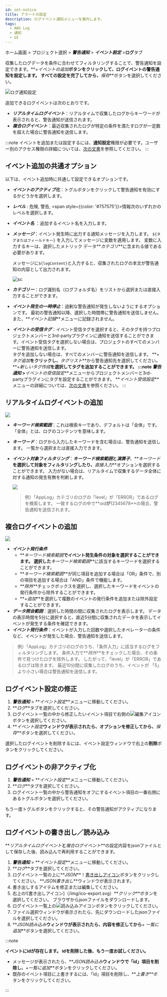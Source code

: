 ```yaml
---
id: set-notice
title: アラートの設定
description: ログイベント通知メニューを案内します。
tags:
  - AWS Log
  - 通知
  - UI
---
```


ホーム画面 > プロジェクト選択 > **_警告通知_** > **_イベント設定_** >**ログ**タブ

収集したログデータを条件に合わせてフィルタリングすることで、警告通知を設定できます。**_+イベントの追加_**ボタンをクリックして、ログイベントの警告通知を設定します。 すべての設定を完了してから、**_保存_**ボタンを選択してください。

![ログ通知設定](/img/log-alert-event-setting.png)

追加できるログイベントは次のとおりです。

-   **_リアルタイムログイベント_**：リアルタイムで収集したログからキーワードが表示されると、警告通知が送信されます。
-   **_複合ログイベント_**：最近収集されたログが特定の条件を満たすログが一定数を超えた場合に警告通知を送信します。

:::note
イベントを追加または設定するには、**通知設定**権限が必要です。ユーザー別のアクセス権限の詳細については、[次の文書](../project/project-structure#프로젝트-그룹-권한-개편)を参照してください。
:::

## イベント追加の共通オプション

以下は、イベント追加時に共通して設定できるオプションです。

-   **_イベントのアクティブ化_**：トグルボタンをクリックして警告通知を有効にするかどうかを選択します。
-   **_レベル_** : <span class='vslow'>危険</span>, <span class='slow'>警告</span>, <span style={{color: '#757575'}}>情報</span>次のいずれかのレベルを選択します。
-   **_イベント名_** ：追加するイベント名を入力します。
-   **_メッセージ_**：イベント発生時に出力する通知メッセージを入力します。 `${タグまたはフィールドキー}` を入力してメッセージに変数を適用します。 変数に入力するキーは、選択したメトリック データ**_カテゴリ_**に含まれる値である必要があります。

      メッセージに`${logContent}`と入力すると、収集されたログの本文が警告通知の内容として出力されます。

      ![sc](/img/log-alert-event-setting2.png)
-   **_カテゴリー_**：ログ識別名（ログフォルダ名）をリストから選択または直接入力することができます。
-   **_イベント発生の一時停止_**：過剰な警告通知が発生しないようにするオプションです。 最初の警告通知以降、選択した時間帯に警告通知を送信しません。 また、**_イベント記録_**メニューに記録されません。
-   **_イベントの受信タグ_**：イベント受信タグを選択すると、そのタグを持つプロジェクトメンバーと3rd-partyプラグインに通知を送信することができます。イベント受信タグを選択しない場合は、プロジェクトのすべてのメンバーに警告通知を送信します。<br/>
        タグを追加しない場合は、すべてのメンバーに警告通知を送信します。 **_+ タグ追加_**をクリックし、**_タグリスト_**から警告通知先を選択してください。 **_+新しいタグ作成_**を選択してタグを追加することができます。
    :::note
    **_警告通知_** >**_イベントの受信設定_**メニューからプロジェクトメンバーと3rd-partyプラグインにタグを設定することができます。 **_イベント受信設定_**メニューの詳細については、[次の文書](set-receive-event)を参照ください。
    :::

## リアルタイムログイベントの追加

![](/img/log-alert-event-add.png)

-   **_キーワード検索範囲_**：これは検索キーであり、デフォルトは「全体」です。 「全体」とは、ログのコンテンツを意味します。
-   **_キーワード_**：ログから入力したキーワードを含む場合は、警告通知を送信します。 一覧から選択または直接入力できます。
-   **_イベント対象フィルタリング_**：**_キーワード検索範囲_**と**_演算子_**、**_キーワード_**を選択して対象をフィルタリングしたり、**_直接入力_**オプションを選択することができます。 入力がない場合は、リアルタイムで収集するデータ全体に対する通知の発生有無を判断します。

      ![](/img/log-alert-event-filter.png)  

    > 例）「AppLog」カテゴリのログの「level」が「ERROR」であるログを検索します。 一致するログの中で**_oid_**が**12345678**の場合、警告通知を送信されます。

## 複合ログイベントの追加

![](/img/log-alert-event-add2.png)

-   **_イベント発行条件_**
    -   **_キーワード検索範囲_**でイベント発生条件の対象を選択することができます。 選択した**_キーワード検索範囲_**に該当するキーワードを選択することができます。
    -   **_キーワード検索範囲_**が同じ項目を追加する場合は「OR」条件で、別の項目を追加する場合は「AND」条件で機能します。
    -   **_除外_**チェックボックスを選択し、選択したキーワードをイベントの発行条件から除外することができます。
    -   **_+追加_**を選択して複数のイベントの発行条件を追加または除外設定することができます。  
-   **_データ照会範囲_**：選択した時間の間に収集されたログを表示します。 データの表示時間を5分に選択すると、直近5分間に収集されたデータを表示してイベントが発生する条件を確認できます。  
-   **_イベント発行条件_**：イベントが入力した回数や選択したオペレーターの条件など、イベントが発生した場合、警告通知を送信します。

> 例）「AppLog」カテゴリのログのうち、「条件入力」に該当するログをフィルタリングします。 条件入力で**_除外_**をチェックした場合、その条件で見つけたログを除外します。 したがって、「level」が「ERROR」であるログは除きます。 最近10分間に収集したログのうち、イベントが 「5」 より小さい場合は警告通知を送信します。

## ログイベント設定の修正

1.  **_警告通知_** > **_イベント設定_**メニューに移動してください。
2.  **_ログ_**タブを選択してください。
3.  ログイベント一覧の中から修正したいイベント項目で右側の![編集アイコン](/img/ico-edit.svg)ボタンを選択してください。
4.  **_イベント設定_**ウィンドウが表示されたら、オプションを修正してから、**_保存_**ボタンを選択してください。

選択したログイベントを削除するには、イベント設定ウィンドウで右上の**削除**ボタンをクリックしてください。

## ログイベントの非アクティブ化

1.  **_警告通知_** > **_イベント設定_**メニューに移動してください。
2.  **_ログ_**タブを選択してください。
3.  ログイベント一覧の中から警告通知をオフにするイベント項目の一番右側にあるトグルボタンを選択してください。

もう一度トグルボタンをクリックすると、その警告通知がアクティブになります。

## ログイベントの書き出し／読み込み

**_リアルタイムログイベント_**と**_複合ログイベント_**の設定内容をjsonファイルとして保存した後、読み込んで再利用することができます。

1.  **_警告通知_** > **_イベント設定_**メニューに移動してください。
2.  **_ログ_**タブを選択してください。
3.  ログイベント一覧の上に**_JSON_**！[書き出しアイコン](/img/ico-export.svg)ボタンをクリックしてください。 **_JSON書き出し_**ウィンドウが表示されます。
4.  書き出しするアイテムを修正または編集してください。
5.  右上の![書き出しアイコン]（/img/ico-export.svg）**_クリック_**ボタンを選択してください。 ブラウザからjsonファイルをダウンロードします。
6.  ログイベント一覧上の![読み込みアイコン](/img/ico-import.svg)ボタンをクリックしてください。
7.  ファイル選択ウィンドウが表示されたら、先にダウンロードしたjsonファイルを選択してください。
8.  **_JSON読み込み_**ウィンドウが表示されたら、内容を修正してから**_+ 一覧に追加_**ボタンを選択してください。

:::note 

**イベントにidが存在します。 idを削除した後、もう一度お試しください。**

-   メッセージが表示されたら、**_JSON読み込み_**ウィンドウで「id」項目を削除し、**_+一覧に追加_**ボタンをクリックしてください。
-   既存のイベント項目に上書きするには、「id」項目を削除し、**_上書き_**ボタンをクリックしてください。

:::
